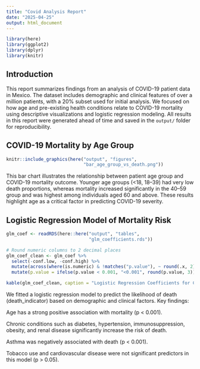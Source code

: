 ```yaml
---
title: "Covid Analysis Report"
date: "2025-04-25"
output: html_document
---
```


```r
library(here)
library(ggplot2)
library(dplyr)
library(knitr)
```

## Introduction

This report summarizes findings from an analysis of COVID-19 patient data in Mexico. The dataset includes demographic and clinical features of over a million patients, with a 20% subset used for initial analysis. We focused on how age and pre-existing health conditions relate to COVID-19 mortality using descriptive visualizations and logistic regression modeling. All results in this report were generated ahead of time and saved in the `output/` folder for reproducibility.

## COVID-19 Mortality by Age Group

```r
knitr::include_graphics(here("output", "figures", 
                             "bar_age_group_vs_death.png"))
```
This bar chart illustrates the relationship between patient age group and COVID-19 mortality outcome. Younger age groups (<18, 18–39) had very low death proportions, whereas mortality increased significantly in the 40–59 group and was highest among individuals aged 60 and above. These results highlight age as a critical factor in predicting COVID-19 severity.

## Logistic Regression Model of Mortality Risk

```r
glm_coef <- readRDS(here::here("output", "tables", 
                               "glm_coefficients.rds"))

# Round numeric columns to 2 decimal places
glm_coef_clean <- glm_coef %>%
  select(-conf.low, -conf.high) %>%
  mutate(across(where(is.numeric) & !matches("p.value"), ~ round(.x, 2))) %>%
  mutate(p.value = ifelse(p.value < 0.001, "<0.001", round(p.value, 3)))

kable(glm_coef_clean, caption = "Logistic Regression Coefficients for COVID-19 Mortality")
```

We fitted a logistic regression model to predict the likelihood of death (death_indicator) based on demographic and clinical factors. Key findings:

Age has a strong positive association with mortality (p < 0.001).

Chronic conditions such as diabetes, hypertension, immunosuppression, obesity, and renal disease significantly increase the risk of death.

Asthma was negatively associated with death (p < 0.001).

Tobacco use and cardiovascular disease were not significant predictors in this model (p > 0.05).